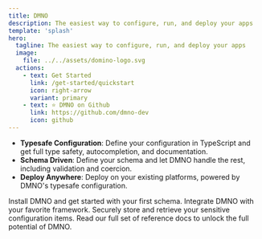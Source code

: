 ```yaml
---
title: DMNO
description: The easiest way to configure, run, and deploy your apps
template: 'splash'
hero:
  tagline: The easiest way to configure, run, and deploy your apps
  image:
    file: ../../assets/domino-logo.svg
  actions:
    - text: Get Started
      link: /get-started/quickstart
      icon: right-arrow
      variant: primary
    - text: ⭐ DMNO on Github
      link: https://github.com/dmno-dev
      icon: github
---
```



<Card title="Features" icon="approve-check">

- **Typesafe Configuration**: Define your configuration in TypeScript and get full type safety, autocompletion, and documentation.
- **Schema Driven**: Define your schema and let DMNO handle the rest, including validation and coercion.
- **Deploy Anywhere**: Deploy on your existing platforms, powered by DMNO's typesafe configuration.
</Card>

<CardGrid>
  <Card title="Start here" icon="pencil">
    Install DMNO and get started with your first schema. 
    <LinkCard
      title="Let's get started!"
      href="/get-started/quickstart"
    />
  </Card >
  <Card title="Frameworks" icon="add-document">
    Integrate DMNO with your favorite framework.
    <LinkCard
      title="Let's integrate!"
      href="/guides/frameworks/nextjs"
    />
  </Card>
  <Card title="Secrets" icon="setting">
    Securely store and retrieve your sensitive configuration items.
    <LinkCard
      title="Keep it safe!"
      href="/guides/secrets/overview"
    />
  </Card>
  <Card title="Reference" icon="open-book">
    Read our full set of reference docs to unlock the full potential of DMNO.
    <LinkCard
      title="Let's learn!"
      href="/reference/config-engine/installation"
    />
  </Card>
</CardGrid>


